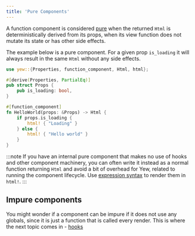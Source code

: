 ```yaml
---
title: 'Pure Components'
---
```


A function component is considered [pure] when the returned `Html` is deterministically derived
from its props, when its view function does not mutate its state or has other side effects.

[pure]: https://en.wikipedia.org/wiki/Pure_function

The example below is a pure component. For a given prop `is_loading` it will always result in the same `Html` without any side effects.

```rust
use yew::{Properties, function_component, Html, html};

#[derive(Properties, PartialEq)]
pub struct Props {
    pub is_loading: bool,
}

#[function_component]
fn HelloWorld(props: &Props) -> Html {
    if props.is_loading {
        html! { "Loading" }
    } else {
        html! { "Hello world" }
    }
}
```

:::note
If you have an internal pure component that makes no use of hooks and other component machinery, you can often write it instead
as a normal function returning `Html` and avoid a bit of overhead for Yew, related to running the component lifecycle. Use
[expression syntax](concepts/html/literals-and-expressions.mdx#expressions) to render them in `html!`.
:::

## Impure components

You might wonder if a component can be impure if it does not use any globals, since it is just a function that is called every render.
This is where the next topic comes in - [hooks](./hooks)
